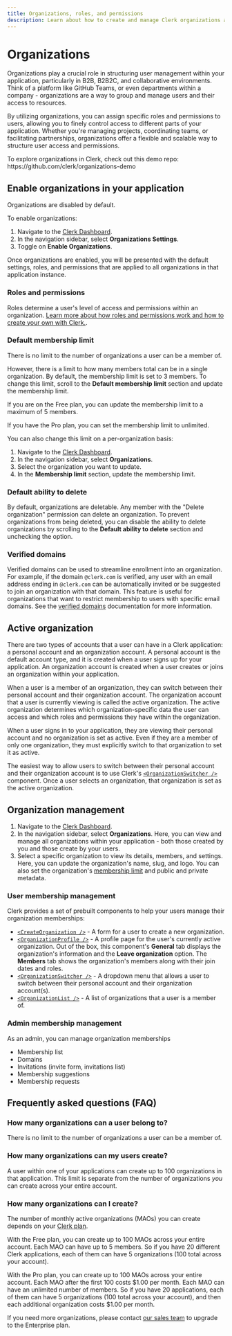 ```yaml
---
title: Organizations, roles, and permissions
description: Learn about how to create and manage Clerk organizations and their members.
---
```


# Organizations

Organizations play a crucial role in structuring user management within your application, particularly in B2B, B2B2C, and collaborative environments. Think of a platform like GitHub Teams, or even departments within a company - organizations are a way to group and manage users and their access to resources.

By utilizing organizations, you can assign specific roles and permissions to users, allowing you to finely control access to different parts of your application. Whether you're managing projects, coordinating teams, or facilitating partnerships, organizations offer a flexible and scalable way to structure user access and permissions.

<Callout type="info">
  To explore organizations in Clerk, check out this demo repo:
  https://github.com/clerk/organizations-demo
</Callout>

## Enable organizations in your application

Organizations are disabled by default.

To enable organizations:

1. Navigate to the [Clerk Dashboard](https://dashboard.clerk.com/last-active?path=organizations-settings).
2. In the navigation sidebar, select **Organizations Settings**.
3. Toggle on **Enable Organizations**.

Once organizations are enabled, you will be presented with the default settings, roles, and permissions that are applied to all organizations in that application instance.

### Roles and permissions

Roles determine a user's level of access and permissions within an organization. [Learn more about how roles and permissions work and how to create your own with Clerk.](/docs/organizations/roles-permissions).

### Default membership limit

There is no limit to the number of organizations a user can be a member of.

However, there is a limit to how many members total can be in a single organization. By default, the membership limit is set to 3 members. To change this limit, scroll to the **Default membership limit** section and update the membership limit.

If you are on the Free plan, you can update the membership limit to a maximum of 5 members.

If you have the Pro plan, you can set the membership limit to unlimited.

You can also change this limit on a per-organization basis:

1. Navigate to the [Clerk Dashboard](https://dashboard.clerk.com/last-active?path=organizations).
2. In the navigation sidebar, select **Organizations**.
3. Select the organization you want to update.
4. In the **Membership limit** section, update the membership limit.

### Default ability to delete

By default, organizations are deletable. Any member with the "Delete organization" permission can delete an organization. To prevent organizations from being deleted, you can disable the ability to delete organizations by scrolling to the **Default ability to delete** section and unchecking the option.

### Verified domains

Verified domains can be used to streamline enrollment into an organization. For example, if the domain `@clerk.com` is verified, any user with an email address ending in `@clerk.com` can be automatically invited or be suggested to join an organization with that domain. This feature is useful for organizations that want to restrict membership to users with specific email domains. See the [verified domains](/docs/organizations/verified-domains) documentation for more information.

## Active organization

There are two types of accounts that a user can have in a Clerk application: a personal account and an organization account. A personal account is the default account type, and it is created when a user signs up for your application. An organization account is created when a user creates or joins an organization within your application.

When a user is a member of an organization, they can switch between their personal account and their organization account. The organization account that a user is currently viewing is called the active organization. The active organization determines which organization-specific data the user can access and which roles and permissions they have within the organization.

When a user signs in to your application, they are viewing their personal account and no organization is set as active. Even if they are a member of only one organization, they must explicitly switch to that organization to set it as active.

The easiest way to allow users to switch between their personal account and their organization account is to use Clerk's [`<OrganizationSwitcher />`](/docs/components/organization/organization-switcher) component. Once a user selects an organization, that organization is set as the active organization.

## Organization management

1. Navigate to the [Clerk Dashboard](https://dashboard.clerk.com/last-active?path=organizations).
2. In the navigation sidebar, select **Organizations**. Here, you can view and manage all organizations within your application - both those created by you and those create by your users.
3. Select a specific organization to view its details, members, and settings. Here, you can update the organization's name, slug, and logo. You can also set the organization's [membership limit](#how-many-organizations-can-i-create) and public and private metadata.

### User membership management

Clerk provides a set of prebuilt components to help your users manage their organization memberships:

- [`<CreateOrganization />`](/docs/components/organization/create-organization) - A form for a user to create a new organization.
- [`<OrganizationProfile />`](/docs/components/organization/organization-profile) - A profile page for the user's currently active organization. Out of the box, this component's **General** tab displays the organization's information and the **Leave organization** option. The **Members** tab shows the organization's members along with their join dates and roles.
- [`<OrganizationSwitcher />`](/docs/components/organization/organization-switcher) - A dropdown menu that allows a user to switch between their personal account and their organization account(s).
- [`<OrganizationList />`](/docs/components/organization/organization-list) - A list of organizations that a user is a member of.

### Admin membership management

As an admin, you can manage organization memberships

- Membership list
- Domains
- Invitations (invite form, invitations list)
- Membership suggestions
- Membership requests

## Frequently asked questions (FAQ)

### How many organizations can a user belong to?

There is no limit to the number of organizations a user can be a member of.

### How many organizations can my users create?

A user within one of your applications can create up to 100 organizations in that application. This limit is separate from the number of organizations *you* can create across your entire account.

### How many organizations can I create?

The number of monthly active organizations (MAOs) you can create depends on your [Clerk plan](/pricing).

With the Free plan, you can create up to 100 MAOs across your entire account. Each MAO can have up to 5 members. So if you have 20 different Clerk applications, each of them can have 5 organizations (100 total across your account).

With the Pro plan, you can create up to 100 MAOs across your entire account. Each MAO after the first 100 costs $1.00 per month. Each MAO can have an unlimited number of members. So if you have 20 applications, each of them can have 5 organizations (100 total across your account), and then each additional organization costs $1.00 per month.

If you need more organizations, please contact [our sales team](https://clerk.com/contact/sales) to upgrade to the Enterprise plan.
